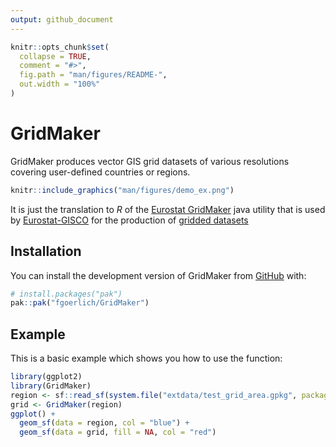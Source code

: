 ```yaml
---
output: github_document
---
```


<!-- README.md is generated from README.Rmd. Please edit that file -->

```r
knitr::opts_chunk$set(
  collapse = TRUE,
  comment = "#>",
  fig.path = "man/figures/README-",
  out.width = "100%"
)
```

# GridMaker

<!-- badges: start -->
<!-- badges: end -->

GridMaker produces vector GIS grid datasets of various resolutions covering user-defined countries or regions.

```r
knitr::include_graphics("man/figures/demo_ex.png")
```

It is just the translation to _R_ of the [Eurostat GridMaker](https://github.com/eurostat/GridMaker) java utility that is used by [Eurostat-GISCO](http://ec.europa.eu/eurostat/web/gisco) for the production of [gridded datasets](https://ec.europa.eu/eurostat/web/gisco/geodata/grids)

## Installation

You can install the development version of GridMaker from [GitHub](https://github.com/) with:

``` r
# install.packages("pak")
pak::pak("fgoerlich/GridMaker")
```

## Example

This is a basic example which shows you how to use the function:

```r
library(ggplot2)
library(GridMaker)
region <- sf::read_sf(system.file("extdata/test_grid_area.gpkg", package = "GridMaker"))
grid <- GridMaker(region)
ggplot() +
  geom_sf(data = region, col = "blue") +
  geom_sf(data = grid, fill = NA, col = "red")
```

